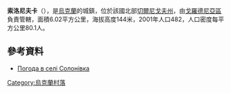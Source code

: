 {{coord|51|59|9|N|31|39|7|E|scale:100000|display=title}}

'''索洛尼夫卡'''（{{lang-uk|Солонівка}}），是[[烏克蘭|烏克蘭]]的城鎮，位於該國北部[[切爾尼戈夫州|切爾尼戈夫州]]，由[[戈羅德尼亞區|戈羅德尼亞區]]負責管轄，面積6.02平方公里，海拔高度144米，2001年人口482，人口密度每平方公里80.1人。

==參考資料==
* [http://weather.in.ua/ua/chernigovskaja/24484 Погода в селі Солонівка]

{{Ukraine-geo-stub}}
[[Category:烏克蘭村落|Category:烏克蘭村落]]
